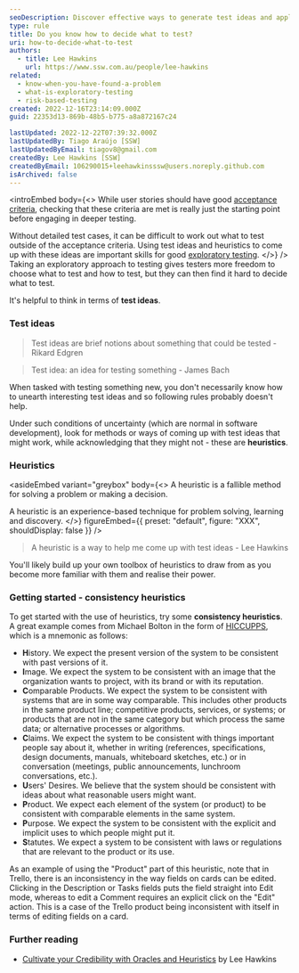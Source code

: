 ```yaml
---
seoDescription: Discover effective ways to generate test ideas and apply heuristics for better exploratory testing outcomes.
type: rule
title: Do you know how to decide what to test?
uri: how-to-decide-what-to-test
authors:
  - title: Lee Hawkins
    url: https://www.ssw.com.au/people/lee-hawkins
related:
  - know-when-you-have-found-a-problem
  - what-is-exploratory-testing
  - risk-based-testing
created: 2022-12-16T23:14:09.000Z
guid: 22353d13-869b-48b5-b775-a8a872167c24

lastUpdated: 2022-12-22T07:39:32.000Z
lastUpdatedBy: Tiago Araújo [SSW]
lastUpdatedByEmail: tiagov8@gmail.com
createdBy: Lee Hawkins [SSW]
createdByEmail: 106290015+leehawkinsssw@users.noreply.github.com
isArchived: false
---
```


<introEmbed
  body={<>
While user stories should have good [acceptance criteria](/acceptance-criteria), checking that these criteria are met is really just the starting point before engaging in deeper testing.

Without detailed test cases, it can be difficult to work out what to test outside of the acceptance criteria. Using test ideas and heuristics to come up with these ideas are important skills for good [exploratory testing](/what-is-exploratory-testing).
  </>}
/>
Taking an exploratory approach to testing gives testers more freedom to choose what to test and how to test, but they can then find it hard to decide what to test.

It's helpful to think in terms of **test ideas**.

### Test ideas

> Test ideas are brief notions about something that could be tested - Rikard Edgren

> Test idea: an idea for testing something - James Bach

When tasked with testing something new, you don't necessarily know how to unearth interesting test ideas and so following rules probably doesn't help.

Under such conditions of uncertainty (which are normal in software development), look for methods or ways of coming up with test ideas that might work, while acknowledging that they might not - these are **heuristics**.

### Heuristics

<asideEmbed
  variant="greybox"
  body={<>
    A heuristic is a fallible method for solving a problem or making a decision.

A heuristic is an experience-based technique for problem solving, learning and discovery.
  </>}
  figureEmbed={{
    preset: "default",
    figure: "XXX",
    shouldDisplay: false
  }}
/>

> A heuristic is a way to help me come up with test ideas - Lee Hawkins

You'll likely build up your own toolbox of heuristics to draw from as you become more familiar with them and realise their power.

### Getting started - consistency heuristics

To get started with the use of heuristics, try some **consistency heuristics**. A great example comes from Michael Bolton in the form of [HICCUPPS](https://developsense.com/blog/2012/07/few-hiccupps), which is a mnemonic as follows:

* **H**istory. We expect the present version of the system to be consistent with past versions of it.
* **I**mage. We expect the system to be consistent with an image that the organization wants to project, with its brand or with its reputation.
* **C**omparable Products. We expect the system to be consistent with systems that are in some way comparable. This includes other products in the same product line; competitive products, services, or systems; or products that are not in the same category but which process the same data; or alternative processes or algorithms.
* **C**laims. We expect the system to be consistent with things important people say about it, whether in writing (references, specifications, design documents, manuals, whiteboard sketches, etc.) or in conversation (meetings, public announcements, lunchroom conversations, etc.).
* **U**sers' Desires. We believe that the system should be consistent with ideas about what reasonable users might want.
* **P**roduct. We expect each element of the system (or product) to be consistent with comparable elements in the same system.
* **P**urpose. We expect the system to be consistent with the explicit and implicit uses to which people might put it.
* **S**tatutes. We expect a system to be consistent with laws or regulations that are relevant to the product or its use.

As an example of using the "Product" part of this heuristic, note that in Trello, there is an inconsistency in the way fields on cards can be edited. Clicking in the Description or Tasks fields puts the field straight into Edit mode, whereas to edit a Comment requires an explicit click on the "Edit" action. This is a case of the Trello product being inconsistent with itself in terms of editing fields on a card.

### Further reading

* [Cultivate your Credibility with Oracles and Heuristics](https://www.ministryoftesting.com/dojo/lessons/cultivate-your-credibility-with-oracles-and-heuristics) by Lee Hawkins
